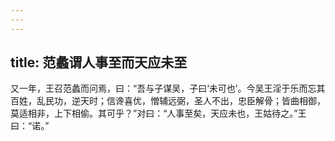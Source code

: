 ```yaml
---
---
---
```

title: 范蠡谓人事至而天应未至
---


又一年，王召范蠡而问焉，曰：“吾与子谋吴，子曰‘未可也’。今吴王淫于乐而忘其百姓，乱民功，逆天时；信谗喜优，憎辅远弼，圣人不出，忠臣解骨；皆曲相御，莫适相非，上下相偷。其可乎？”对曰：“人事至矣，天应未也，王姑待之。”王曰：“诺。”

